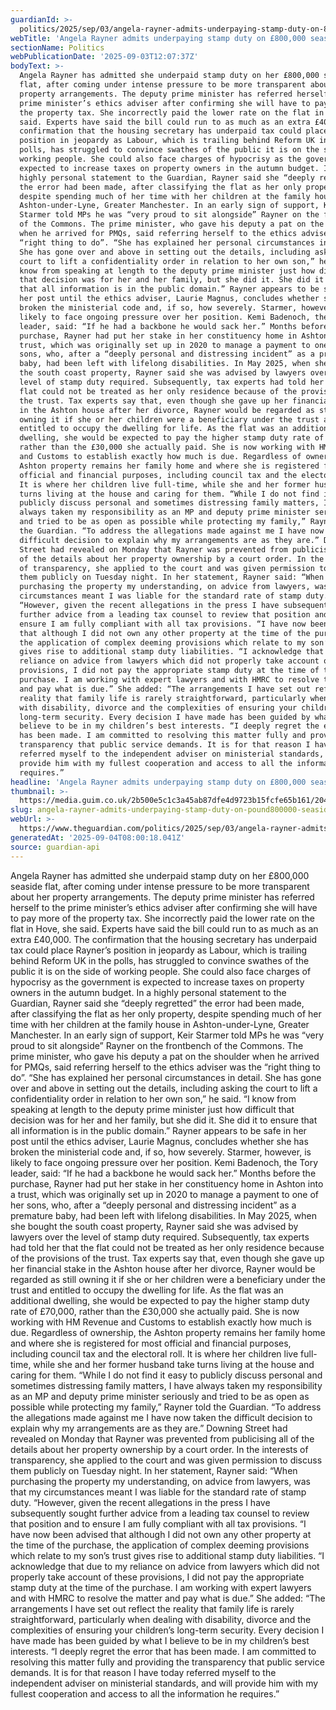 ```yaml
---
guardianId: >-
  politics/2025/sep/03/angela-rayner-admits-underpaying-stamp-duty-on-800000-seaside-flat
webTitle: 'Angela Rayner admits underpaying stamp duty on £800,000 seaside flat'
sectionName: Politics
webPublicationDate: '2025-09-03T12:07:37Z'
bodyText: >-
  Angela Rayner has admitted she underpaid stamp duty on her £800,000 seaside
  flat, after coming under intense pressure to be more transparent about her
  property arrangements. The deputy prime minister has referred herself to the
  prime minister’s ethics adviser after confirming she will have to pay more of
  the property tax. She incorrectly paid the lower rate on the flat in Hove, she
  said. Experts have said the bill could run to as much as an extra £40,000. The
  confirmation that the housing secretary has underpaid tax could place Rayner’s
  position in jeopardy as Labour, which is trailing behind Reform UK in the
  polls, has struggled to convince swathes of the public it is on the side of
  working people. She could also face charges of hypocrisy as the government is
  expected to increase taxes on property owners in the autumn budget. In a
  highly personal statement to the Guardian, Rayner said she “deeply regretted”
  the error had been made, after classifying the flat as her only property,
  despite spending much of her time with her children at the family house in
  Ashton-under-Lyne, Greater Manchester. In an early sign of support, Keir
  Starmer told MPs he was “very proud to sit alongside” Rayner on the frontbench
  of the Commons. The prime minister, who gave his deputy a pat on the shoulder
  when he arrived for PMQs, said referring herself to the ethics adviser was the
  “right thing to do”. “She has explained her personal circumstances in detail.
  She has gone over and above in setting out the details, including asking the
  court to lift a confidentiality order in relation to her own son,” he said. “I
  know from speaking at length to the deputy prime minister just how difficult
  that decision was for her and her family, but she did it. She did it to ensure
  that all information is in the public domain.” Rayner appears to be safe in
  her post until the ethics adviser, Laurie Magnus, concludes whether she has
  broken the ministerial code and, if so, how severely. Starmer, however, is
  likely to face ongoing pressure over her position. Kemi Badenoch, the Tory
  leader, said: “If he had a backbone he would sack her.” Months before the
  purchase, Rayner had put her stake in her constituency home in Ashton into a
  trust, which was originally set up in 2020 to manage a payment to one of her
  sons, who, after a “deeply personal and distressing incident” as a premature
  baby, had been left with lifelong disabilities. In May 2025, when she bought
  the south coast property, Rayner said she was advised by lawyers over the
  level of stamp duty required. Subsequently, tax experts had told her that the
  flat could not be treated as her only residence because of the provisions of
  the trust. Tax experts say that, even though she gave up her financial stake
  in the Ashton house after her divorce, Rayner would be regarded as still
  owning it if she or her children were a beneficiary under the trust and
  entitled to occupy the dwelling for life. As the flat was an additional
  dwelling, she would be expected to pay the higher stamp duty rate of £70,000,
  rather than the £30,000 she actually paid. She is now working with HM Revenue
  and Customs to establish exactly how much is due. Regardless of ownership, the
  Ashton property remains her family home and where she is registered for most
  official and financial purposes, including council tax and the electoral roll.
  It is where her children live full-time, while she and her former husband take
  turns living at the house and caring for them. “While I do not find it easy to
  publicly discuss personal and sometimes distressing family matters, I have
  always taken my responsibility as an MP and deputy prime minister seriously
  and tried to be as open as possible while protecting my family,” Rayner told
  the Guardian. “To address the allegations made against me I have now taken the
  difficult decision to explain why my arrangements are as they are.” Downing
  Street had revealed on Monday that Rayner was prevented from publicising all
  of the details about her property ownership by a court order. In the interests
  of transparency, she applied to the court and was given permission to discuss
  them publicly on Tuesday night. In her statement, Rayner said: “When
  purchasing the property my understanding, on advice from lawyers, was that my
  circumstances meant I was liable for the standard rate of stamp duty.
  “However, given the recent allegations in the press I have subsequently sought
  further advice from a leading tax counsel to review that position and to
  ensure I am fully compliant with all tax provisions. “I have now been advised
  that although I did not own any other property at the time of the purchase,
  the application of complex deeming provisions which relate to my son’s trust
  gives rise to additional stamp duty liabilities. “I acknowledge that due to my
  reliance on advice from lawyers which did not properly take account of these
  provisions, I did not pay the appropriate stamp duty at the time of the
  purchase. I am working with expert lawyers and with HMRC to resolve the matter
  and pay what is due.” She added: “The arrangements I have set out reflect the
  reality that family life is rarely straightforward, particularly when dealing
  with disability, divorce and the complexities of ensuring your children’s
  long-term security. Every decision I have made has been guided by what I
  believe to be in my children’s best interests. “I deeply regret the error that
  has been made. I am committed to resolving this matter fully and providing the
  transparency that public service demands. It is for that reason I have today
  referred myself to the independent adviser on ministerial standards, and will
  provide him with my fullest cooperation and access to all the information he
  requires.”
headline: 'Angela Rayner admits underpaying stamp duty on £800,000 seaside flat'
thumbnail: >-
  https://media.guim.co.uk/2b500e5c1c3a45ab87dfe4d9723b15fcfe65b161/204_0_2035_1629/500.jpg
slug: angela-rayner-admits-underpaying-stamp-duty-on-pound800000-seaside-flat
webUrl: >-
  https://www.theguardian.com/politics/2025/sep/03/angela-rayner-admits-underpaying-stamp-duty-on-800000-seaside-flat
generatedAt: '2025-09-04T08:00:18.041Z'
source: guardian-api
---
```

Angela Rayner has admitted she underpaid stamp duty on her £800,000 seaside flat, after coming under intense pressure to be more transparent about her property arrangements. The deputy prime minister has referred herself to the prime minister’s ethics adviser after confirming she will have to pay more of the property tax. She incorrectly paid the lower rate on the flat in Hove, she said. Experts have said the bill could run to as much as an extra £40,000. The confirmation that the housing secretary has underpaid tax could place Rayner’s position in jeopardy as Labour, which is trailing behind Reform UK in the polls, has struggled to convince swathes of the public it is on the side of working people. She could also face charges of hypocrisy as the government is expected to increase taxes on property owners in the autumn budget. In a highly personal statement to the Guardian, Rayner said she “deeply regretted” the error had been made, after classifying the flat as her only property, despite spending much of her time with her children at the family house in Ashton-under-Lyne, Greater Manchester. In an early sign of support, Keir Starmer told MPs he was “very proud to sit alongside” Rayner on the frontbench of the Commons. The prime minister, who gave his deputy a pat on the shoulder when he arrived for PMQs, said referring herself to the ethics adviser was the “right thing to do”. “She has explained her personal circumstances in detail. She has gone over and above in setting out the details, including asking the court to lift a confidentiality order in relation to her own son,” he said. “I know from speaking at length to the deputy prime minister just how difficult that decision was for her and her family, but she did it. She did it to ensure that all information is in the public domain.” Rayner appears to be safe in her post until the ethics adviser, Laurie Magnus, concludes whether she has broken the ministerial code and, if so, how severely. Starmer, however, is likely to face ongoing pressure over her position. Kemi Badenoch, the Tory leader, said: “If he had a backbone he would sack her.” Months before the purchase, Rayner had put her stake in her constituency home in Ashton into a trust, which was originally set up in 2020 to manage a payment to one of her sons, who, after a “deeply personal and distressing incident” as a premature baby, had been left with lifelong disabilities. In May 2025, when she bought the south coast property, Rayner said she was advised by lawyers over the level of stamp duty required. Subsequently, tax experts had told her that the flat could not be treated as her only residence because of the provisions of the trust. Tax experts say that, even though she gave up her financial stake in the Ashton house after her divorce, Rayner would be regarded as still owning it if she or her children were a beneficiary under the trust and entitled to occupy the dwelling for life. As the flat was an additional dwelling, she would be expected to pay the higher stamp duty rate of £70,000, rather than the £30,000 she actually paid. She is now working with HM Revenue and Customs to establish exactly how much is due. Regardless of ownership, the Ashton property remains her family home and where she is registered for most official and financial purposes, including council tax and the electoral roll. It is where her children live full-time, while she and her former husband take turns living at the house and caring for them. “While I do not find it easy to publicly discuss personal and sometimes distressing family matters, I have always taken my responsibility as an MP and deputy prime minister seriously and tried to be as open as possible while protecting my family,” Rayner told the Guardian. “To address the allegations made against me I have now taken the difficult decision to explain why my arrangements are as they are.” Downing Street had revealed on Monday that Rayner was prevented from publicising all of the details about her property ownership by a court order. In the interests of transparency, she applied to the court and was given permission to discuss them publicly on Tuesday night. In her statement, Rayner said: “When purchasing the property my understanding, on advice from lawyers, was that my circumstances meant I was liable for the standard rate of stamp duty. “However, given the recent allegations in the press I have subsequently sought further advice from a leading tax counsel to review that position and to ensure I am fully compliant with all tax provisions. “I have now been advised that although I did not own any other property at the time of the purchase, the application of complex deeming provisions which relate to my son’s trust gives rise to additional stamp duty liabilities. “I acknowledge that due to my reliance on advice from lawyers which did not properly take account of these provisions, I did not pay the appropriate stamp duty at the time of the purchase. I am working with expert lawyers and with HMRC to resolve the matter and pay what is due.” She added: “The arrangements I have set out reflect the reality that family life is rarely straightforward, particularly when dealing with disability, divorce and the complexities of ensuring your children’s long-term security. Every decision I have made has been guided by what I believe to be in my children’s best interests. “I deeply regret the error that has been made. I am committed to resolving this matter fully and providing the transparency that public service demands. It is for that reason I have today referred myself to the independent adviser on ministerial standards, and will provide him with my fullest cooperation and access to all the information he requires.”
